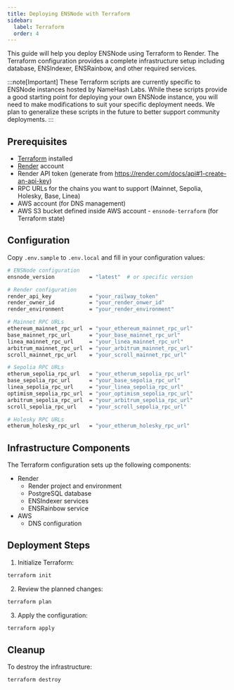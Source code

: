 ```yaml
---
title: Deploying ENSNode with Terraform
sidebar:
  label: Terraform
  order: 4
---
```



This guide will help you deploy ENSNode using Terraform to Render. The Terraform configuration provides a complete infrastructure setup including database, ENSIndexer, ENSRainbow, and other required services.

:::note[Important]
These Terraform scripts are currently specific to ENSNode instances hosted by NameHash Labs. While these scripts provide a good starting point for deploying your own ENSNode instance, you will need to make modifications to suit your specific deployment needs. We plan to generalize these scripts in the future to better support community deployments.
:::

<LinkCard
  title="Example Terraform Configuration"
  description="View the example Terraform configuration on GitHub."
  href="https://github.com/namehash/ensnode/tree/main/terraform"
/>

## Prerequisites

- [Terraform](https://www.terraform.io/downloads.html) installed
- [Render](https://https://render.com/) account
- Render API token (generate from https://render.com/docs/api#1-create-an-api-key)
- RPC URLs for the chains you want to support (Mainnet, Sepolia, Holesky, Base, Linea)
- AWS account (for DNS management)
- AWS S3 bucket defined inside AWS account - `ensnode-terraform` (for Terraform state)

## Configuration

Copy `.env.sample` to `.env.local` and fill in your configuration values:

```bash
# ENSNode configuration
ensnode_version           = "latest"  # or specific version

# Render configuration
render_api_key            = "your_railway_token"
render_owner_id           = "your_render_onwer_id"
render_environment        = "your_render_environment"

# Mainnet RPC URLs
ethereum_mainnet_rpc_url  = "your_ethereum_mainnet_rpc_url"
base_mainnet_rpc_url      = "your_base_mainnet_rpc_url"
linea_mainnet_rpc_url     = "your_linea_mainnet_rpc_url"
arbitrum_mainnet_rpc_url  = "your_arbitrum_mainnet_rpc_url"
scroll_mainnet_rpc_url    = "your_scroll_mainnet_rpc_url"

# Sepolia RPC URLs
etherum_sepolia_rpc_url   = "your_etherum_sepolia_rpc_url"
base_sepolia_rpc_url      = "your_base_sepolia_rpc_url"
linea_sepolia_rpc_url     = "your_linea_sepolia_rpc_url"
optimism_sepolia_rpc_url  = "your_optimism_sepolia_rpc_url"
arbitrum_sepolia_rpc_url  = "your_arbitrum_sepolia_rpc_url"
scroll_sepolia_rpc_url    = "your_scroll_sepolia_rpc_url"

# Holesky RPC URLs
etherum_holesky_rpc_url   = "your_etherum_holesky_rpc_url"
```

## Infrastructure Components

The Terraform configuration sets up the following components:

- Render
  - Render project and environment
  - PostgreSQL database
  - ENSIndexer services
  - ENSRainbow service
- AWS
  - DNS configuration

## Deployment Steps

1. Initialize Terraform:

```bash
terraform init
```

2. Review the planned changes:

```bash
terraform plan
```

3. Apply the configuration:

```bash
terraform apply
```

## Cleanup

To destroy the infrastructure:

```bash
terraform destroy
```
